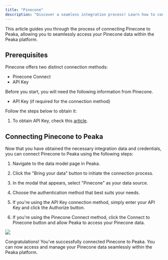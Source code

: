 ```yaml
---
title: "Pinecone"
description: "Discover a seamless integration process! Learn how to connect Pinecone to Peaka effortlessly for streamlined transactions."
---
```


This article guides you through the process of connecting Pinecone to Peaka, allowing you to seamlessly access your Pinecone data within the Peaka platform.

## Prerequisites

Pinecone offers two distinct connection methods:

- Pinecone Connect
- API Key

Before you start, you will need the following information from Pinecone.

- API Key (if required for the connection method)

Follow the steps below to obtain it:

1. To obtain API Key, check this [article](https://docs.pinecone.io/guides/get-started/authentication).

## Connecting Pinecone to Peaka

Now that you have obtained the necessary integration data and credentials, you can connect Pinecone to Peaka using the following steps:

1. Navigate to the data model page in Peaka.

2. Click the "Bring your data" button to initiate the connection process.

3. In the modal that appears, select "Pinecone" as your data source.

4. Choose the authentication method that best suits your needs.

5. If you're using the API Key connection method, simply enter your API Key and click the Authorize button.

6. If you're using the Pinecone Connect method, click the Connect to Pinecone button and allow Peaka to access your Pinecone data.

<img src="https://cdn.peaka.com/integrations/pinecone-1.png" />

Congratulations! You've successfully connected Pinecone to Peaka. You can now access and manage your Pinecone data seamlessly within the Peaka platform.
